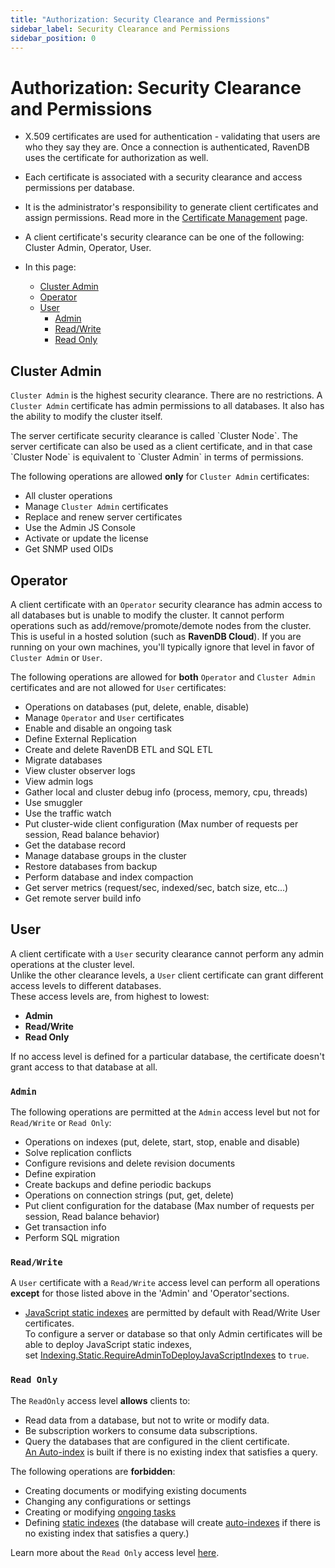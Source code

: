 ```yaml
---
title: "Authorization: Security Clearance and Permissions"
sidebar_label: Security Clearance and Permissions
sidebar_position: 0
---
```



# Authorization: Security Clearance and Permissions

* X.509 certificates are used for authentication - validating that users are who they say they are. 
  Once a connection is authenticated, RavenDB uses the certificate for authorization as well. 

* Each certificate is associated with a security clearance and access permissions per database.

* It is the administrator's responsibility to generate client certificates and assign permissions. 
  Read more in the [Certificate Management](../authentication/certificate-management) page.

* A client certificate's security clearance can be one of the following: Cluster Admin, Operator, User.

* In this page:
   * [Cluster Admin](../../../server/security/authorization/security-clearance-and-permissions#cluster-admin)
   * [Operator](../../../server/security/authorization/security-clearance-and-permissions#operator)
   * [User](../../../server/security/authorization/security-clearance-and-permissions#user)  
      * [Admin](../../../server/security/authorization/security-clearance-and-permissions#section)  
      * [Read/Write](../../../server/security/authorization/security-clearance-and-permissions#section-1) 
      * [Read Only](../../../server/security/authorization/security-clearance-and-permissions#section-2)

## Cluster Admin

`Cluster Admin` is the highest security clearance. There are no restrictions. A `Cluster Admin` certificate has admin permissions to all databases. It also has the ability to modify the cluster itself.

<Admonition type="note" title="Note">
The server certificate security clearance is called `Cluster Node`. The server certificate can also be used as a client certificate, and in that case `Cluster Node` is equivalent to `Cluster Admin` in terms of permissions.
</Admonition>

The following operations are allowed **only** for `Cluster Admin` certificates:

- All cluster operations
- Manage `Cluster Admin` certificates
- Replace and renew server certificates
- Use the Admin JS Console
- Activate or update the license
- Get SNMP used OIDs



## Operator

A client certificate with an `Operator` security clearance has admin access to all databases 
but is unable to modify the cluster. It cannot perform operations such as 
add/remove/promote/demote nodes from the cluster. This is useful in a hosted solution 
(such as **RavenDB Cloud**). If you are running on your own machines, you'll typically ignore 
that level in favor of `Cluster Admin` or `User`.

The following operations are allowed for **both** `Operator` and `Cluster Admin` certificates and are not allowed for `User` certificates:

- Operations on databases (put, delete, enable, disable)
- Manage `Operator` and `User` certificates
- Enable and disable an ongoing task
- Define External Replication
- Create and delete RavenDB ETL and SQL ETL
- Migrate databases
- View cluster observer logs
- View admin logs
- Gather local and cluster debug info (process, memory, cpu, threads) 
- Use smuggler
- Use the traffic watch
- Put cluster-wide client configuration (Max number of requests per session, Read balance behavior)
- Get the database record
- Manage database groups in the cluster
- Restore databases from backup
- Perform database and index compaction
- Get server metrics (request/sec, indexed/sec, batch size, etc...)
- Get remote server build info



## User

A client certificate with a `User` security clearance cannot perform any admin operations at the cluster level.  
Unlike the other clearance levels, a `User` client certificate can grant different access levels to different databases.  
These access levels are, from highest to lowest:  

* **Admin**  
* **Read/Write**  
* **Read Only**  

If no access level is defined for a particular database, the certificate doesn't grant access to that database at all.  
### `Admin`

The following operations are permitted at the `Admin` access level but not for `Read/Write` or `Read Only`:

- Operations on indexes (put, delete, start, stop, enable and disable)
- Solve replication conflicts
- Configure revisions and delete revision documents
- Define expiration
- Create backups and define periodic backups
- Operations on connection strings (put, get, delete)
- Put client configuration for the database (Max number of requests per session, Read balance behavior)
- Get transaction info
- Perform SQL migration
### `Read/Write`

A `User` certificate with a `Read/Write` access level can perform all operations **except** for those listed above in the 'Admin' and 'Operator'sections.  

  * [JavaScript static indexes](../../../indexes/javascript-indexes) are permitted by default with Read/Write User certificates.  
    To configure a server or database so that only Admin certificates will be able to deploy JavaScript static indexes,  
    set [Indexing.Static.RequireAdminToDeployJavaScriptIndexes](../../../server/configuration/indexing-configuration#indexing.static.requireadmintodeployjavascriptindexes) 
    to `true`.
### `Read Only`

The `ReadOnly` access level **allows** clients to: 

- Read data from a database, but not to write or modify data.  
- Be subscription workers to consume data subscriptions.  
- Query the databases that are configured in the client certificate.  
  <Admonition type="note" title="Note">
  [An Auto-index](../../../indexes/creating-and-deploying#auto-indexes) 
  is built if there is no existing index that satisfies a query.  
  </Admonition>

<Admonition type="info" title="Unauthorized actions for ReadOnly client certificates" id="unauthorized-actions-for-readonly-client-certificates" href="#unauthorized-actions-for-readonly-client-certificates">

The following operations are **forbidden**:  

- Creating documents or modifying existing documents  
- Changing any configurations or settings  
- Creating or modifying [ongoing tasks](../../../studio/database/tasks/ongoing-tasks/general-info)  
- Defining [static indexes](../../../indexes/creating-and-deploying#static-indexes) (the database will create 
[auto-indexes](../../../indexes/creating-and-deploying#auto-indexes) if there is no existing index that satisfies a query.)


</Admonition>

Learn more about the `Read Only` access level [here](../../../studio/server/certificates/read-only-access-level).



